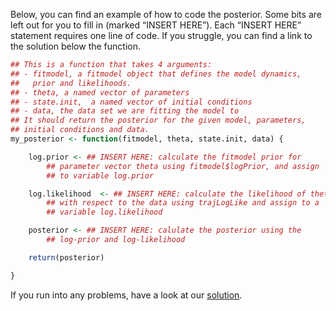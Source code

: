 Below, you can find an example of how to code the posterior. Some bits are left out for you to fill in (marked "INSERT HERE"). Each "INSERT HERE" statement requires one line of code. If you struggle, you can find a link to the solution below the function.

```r
## This is a function that takes 4 arguments:
## - fitmodel, a fitmodel object that defines the model dynamics,
##   prior and likelihoods.
## - theta, a named vector of parameters
## - state.init,  a named vector of initial conditions
## - data, the data set we are fitting the model to
## It should return the posterior for the given model, parameters,
## initial conditions and data.
my_posterior <- function(fitmodel, theta, state.init, data) {

    log.prior <- ## INSERT HERE: calculate the fitmodel prior for
        ## parameter vector theta using fitmodel$logPrior, and assign
        ## to variable log.prior

    log.likelihood  <- ## INSERT HERE: calculate the likelihood of theta and state.init
        ## with respect to the data using trajLogLike and assign to a
        ## variable log.likelihood

    posterior <- ## INSERT HERE: calulate the posterior using the
        ## log-prior and log-likelihood

    return(posterior)

}

```

If you run into any problems, have a look at our [solution](posterior_example_solution.md).
